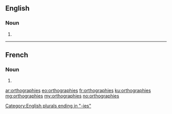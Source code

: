 ==English==

===Noun===
{{head|en|plural}}

# {{plural of|orthography|lang=en}}

[[Category:English plurals ending in "-ies"]]

----

==French==

===Noun===
{{head|fr|plural|g=?}}

# {{plural of|orthographie|lang=fr}}

[[ar:orthographies]]
[[eo:orthographies]]
[[fr:orthographies]]
[[ku:orthographies]]
[[mg:orthographies]]
[[my:orthographies]]
[[no:orthographies]]